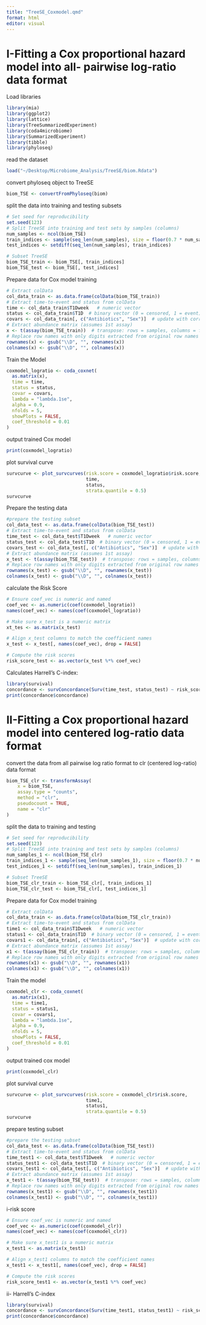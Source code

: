 ```yaml
---
title: "TreeSE_Coxmodel.qmd"
format: html
editor: visual
---
```


# I-Fitting a Cox proportional hazard model into all- pairwise log-ratio data format

Load libraries

```r
library(mia)
library(ggplot2)
library(lattice)
library(TreeSummarizedExperiment)
library(coda4microbiome)
library(SummarizedExperiment)
library(tibble)
library(phyloseq)
```

read the dataset

```r
load("~/Desktop/Microbiome_Analysis/TreeSE/biom.Rdata")
```

convert phyloseq object to TreeSE

```r
biom_TSE <- convertFromPhyloseq(biom)
```

split the data into training and testing subsets

```r
# Set seed for reproducibility
set.seed(123)
# Split TreeSE into training and test sets by samples (columns)
num_samples <- ncol(biom_TSE)
train_indices <- sample(seq_len(num_samples), size = floor(0.7 * num_samples))
test_indices <- setdiff(seq_len(num_samples), train_indices)

# Subset TreeSE
biom_TSE_train <- biom_TSE[, train_indices]
biom_TSE_test <- biom_TSE[, test_indices]
```

Prepare data for Cox model training

```r
# Extract colData
col_data_train <- as.data.frame(colData(biom_TSE_train))
# Extract time-to-event and status from colData
time <- col_data_train$T1Dweek   # numeric vector
status <- col_data_train$T1D  # binary vector (0 = censored, 1 = event)
covars <- col_data_train[, c("Antibiotics", "Sex")]  # update with correct column names
# Extract abundance matrix (assumes 1st assay)
x <- t(assay(biom_TSE_train))  # transpose: rows = samples, columns = features
# Replace row names with only digits extracted from original row names
rownames(x) <- gsub("\\D", "", rownames(x))
colnames(x) <- gsub("\\D", "", colnames(x))
```

Train the Model

```r
coxmodel_logratio <- coda_coxnet(
  as.matrix(x),
  time = time,
  status = status,
  covar = covars,
  lambda = "lambda.1se",
  alpha = 0.9,
  nfolds = 5,
  showPlots = FALSE,
  coef_threshold = 0.01
)
```

output trained Cox model

```r
print(coxmodel_logratio)
```

plot survival curve

```r
survcurve <- plot_survcurves(risk.score = coxmodel_logratio$risk.score,
                             time,
                             status,
                             strata.quantile = 0.5)
survcurve
```

Prepare the testing data

```r
#prepare the testing subset
col_data_test <- as.data.frame(colData(biom_TSE_test))
# Extract time-to-event and status from colData
time_test <- col_data_test$T1Dweek   # numeric vector
status_test <- col_data_test$T1D  # binary vector (0 = censored, 1 = event)
covars_test <- col_data_test[, c("Antibiotics", "Sex")]  # update with correct column names
# Extract abundance matrix (assumes 1st assay)
x_test <- t(assay(biom_TSE_test))  # transpose: rows = samples, columns = features
# Replace row names with only digits extracted from original row names
rownames(x_test) <- gsub("\\D", "", rownames(x_test))
colnames(x_test) <- gsub("\\D", "", colnames(x_test))
```

calculate the Risk Score

```r
# Ensure coef_vec is numeric and named
coef_vec <- as.numeric(coef(coxmodel_logratio))
names(coef_vec) <- names(coef(coxmodel_logratio))

# Make sure x_test is a numeric matrix
xt_tes <- as.matrix(x_test)

# Align x_test columns to match the coefficient names
x_test <- x_test[, names(coef_vec), drop = FALSE]

# Compute the risk scores
risk_score_test <- as.vector(x_test %*% coef_vec)
```

Calculates Harrell's C-index:

```r
library(survival)
concordance <- survConcordance(Surv(time_test, status_test) ~ risk_score_test)
print(concordance$concordance)
```

# II-Fitting a Cox proportional hazard model into centered log-ratio data format

convert the data from all pairwise log ratio format to clr (centered log-ratio) data format

```r
biom_TSE_clr <- transformAssay(
    x = biom_TSE,
    assay.type = "counts",
    method = "clr",
    pseudocount = TRUE,
    name = "clr"
)
```

split the data to training and testing

```r
# Set seed for reproducibility
set.seed(123)
# Split TreeSE into training and test sets by samples (columns)
num_samples_1 <- ncol(biom_TSE_clr)
train_indices_1 <- sample(seq_len(num_samples_1), size = floor(0.7 * num_samples_1))
test_indices_1 <- setdiff(seq_len(num_samples), train_indices_1)

# Subset TreeSE
biom_TSE_clr_train <- biom_TSE_clr[, train_indices_1]
biom_TSE_clr_test <- biom_TSE_clr[, test_indices_1]
```

Prepare data for Cox model training

```r
# Extract colData
col_data_train <- as.data.frame(colData(biom_TSE_clr_train))
# Extract time-to-event and status from colData
time1 <- col_data_train$T1Dweek   # numeric vector
status1 <- col_data_train$T1D  # binary vector (0 = censored, 1 = event)
covars1 <- col_data_train[, c("Antibiotics", "Sex")]  # update with correct column names
# Extract abundance matrix (assumes 1st assay)
x1 <- t(assay(biom_TSE_clr_train))  # transpose: rows = samples, columns = features
# Replace row names with only digits extracted from original row names
rownames(x1) <- gsub("\\D", "", rownames(x1))
colnames(x1) <- gsub("\\D", "", colnames(x1))
```

Train the model

```r
coxmodel_clr <- coda_coxnet(
  as.matrix(x1),
  time = time1,
  status = status1,
  covar = covars1,
  lambda = "lambda.1se",
  alpha = 0.9,
  nfolds = 5,
  showPlots = FALSE,
  coef_threshold = 0.01
)
```

output trained cox model

```r
print(coxmodel_clr)
```

plot survival curve

```r
survcurve <- plot_survcurves(risk.score = coxmodel_clr$risk.score,
                             time1,
                             status1,
                             strata.quantile = 0.5)
survcurve
```

prepare testing subset

```r
#prepare the testing subset
col_data_test <- as.data.frame(colData(biom_TSE_test))
# Extract time-to-event and status from colData
time_test1 <- col_data_test$T1Dweek   # numeric vector
status_test1 <- col_data_test$T1D  # binary vector (0 = censored, 1 = event)
covars_test1 <- col_data_test[, c("Antibiotics", "Sex")]  # update with correct column names
# Extract abundance matrix (assumes 1st assay)
x_test1 <- t(assay(biom_TSE_test))  # transpose: rows = samples, columns = features
# Replace row names with only digits extracted from original row names
rownames(x_test1) <- gsub("\\D", "", rownames(x_test1))
colnames(x_test1) <- gsub("\\D", "", colnames(x_test1))
```

i-risk score

```r
# Ensure coef_vec is numeric and named
coef_vec <- as.numeric(coef(coxmodel_clr))
names(coef_vec) <- names(coef(coxmodel_clr))

# Make sure x_test1 is a numeric matrix
x_test1 <- as.matrix(x_test1)

# Align x_test1 columns to match the coefficient names
x_test1 <- x_test1[, names(coef_vec), drop = FALSE]

# Compute the risk scores
risk_score_test1 <- as.vector(x_test1 %*% coef_vec)

```

ii- Harrell's C-index

```r
library(survival)
concordance <- survConcordance(Surv(time_test1, status_test1) ~ risk_score_test1)
print(concordance$concordance)
```
